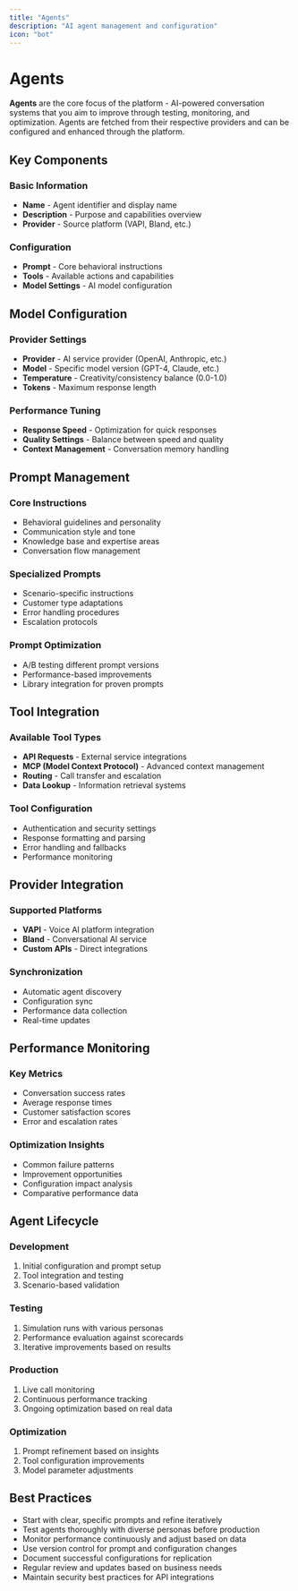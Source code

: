 ```yaml
---
title: "Agents"
description: "AI agent management and configuration"
icon: "bot"
---
```


# Agents

**Agents** are the core focus of the platform - AI-powered conversation systems that you aim to improve through testing, monitoring, and optimization. Agents are fetched from their respective providers and can be configured and enhanced through the platform.

## Key Components

### Basic Information
- **Name** - Agent identifier and display name
- **Description** - Purpose and capabilities overview
- **Provider** - Source platform (VAPI, Bland, etc.)

### Configuration
- **Prompt** - Core behavioral instructions
- **Tools** - Available actions and capabilities
- **Model Settings** - AI model configuration

## Model Configuration

### Provider Settings
- **Provider** - AI service provider (OpenAI, Anthropic, etc.)
- **Model** - Specific model version (GPT-4, Claude, etc.)
- **Temperature** - Creativity/consistency balance (0.0-1.0)
- **Tokens** - Maximum response length

### Performance Tuning
- **Response Speed** - Optimization for quick responses
- **Quality Settings** - Balance between speed and quality
- **Context Management** - Conversation memory handling

## Prompt Management

### Core Instructions
- Behavioral guidelines and personality
- Communication style and tone
- Knowledge base and expertise areas
- Conversation flow management

### Specialized Prompts
- Scenario-specific instructions
- Customer type adaptations
- Error handling procedures
- Escalation protocols

### Prompt Optimization
- A/B testing different prompt versions
- Performance-based improvements
- Library integration for proven prompts

## Tool Integration

### Available Tool Types
- **API Requests** - External service integrations
- **MCP (Model Context Protocol)** - Advanced context management
- **Routing** - Call transfer and escalation
- **Data Lookup** - Information retrieval systems

### Tool Configuration
- Authentication and security settings
- Response formatting and parsing
- Error handling and fallbacks
- Performance monitoring

## Provider Integration

### Supported Platforms
- **VAPI** - Voice AI platform integration
- **Bland** - Conversational AI service
- **Custom APIs** - Direct integrations

### Synchronization
- Automatic agent discovery
- Configuration sync
- Performance data collection
- Real-time updates

## Performance Monitoring

### Key Metrics
- Conversation success rates
- Average response times
- Customer satisfaction scores
- Error and escalation rates

### Optimization Insights
- Common failure patterns
- Improvement opportunities
- Configuration impact analysis
- Comparative performance data

## Agent Lifecycle

### Development
1. Initial configuration and prompt setup
2. Tool integration and testing
3. Scenario-based validation

### Testing
1. Simulation runs with various personas
2. Performance evaluation against scorecards
3. Iterative improvements based on results

### Production
1. Live call monitoring
2. Continuous performance tracking
3. Ongoing optimization based on real data

### Optimization
1. Prompt refinement based on insights
2. Tool configuration improvements
3. Model parameter adjustments

## Best Practices

- Start with clear, specific prompts and refine iteratively
- Test agents thoroughly with diverse personas before production
- Monitor performance continuously and adjust based on data
- Use version control for prompt and configuration changes
- Document successful configurations for replication
- Regular review and updates based on business needs
- Maintain security best practices for API integrations